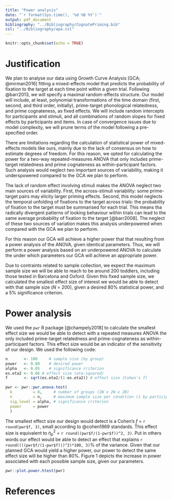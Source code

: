 ---
title: "Power analysis"
date: "`r format(Sys.time(), '%d %B %Y')`"
output: pdf_document
bibliography: "../Bibliography/CognatePriming.bib"
csl: "../Bibliography/apa.csl"
---

```{r setup, include=FALSE}
knitr::opts_chunk$set(echo = TRUE)
```

# Justification

We plan to analyse our data using Growth Curve Analysis [GCA; @mirman2016] fitting a mixed-effects model that predicts the probability of fixation to the target at each time point within a given trial. Following @barr2013, we will specify a maximal random-effects structure. Our model will include, at least, polynomial transformations of the time domain (first, second, and third order, initially), prime-target phonological relatedness, and prime cognateness, as fixed effects. We will include random intercepts for participants and stimuli, and all combinations of random slopes for fixed effects by participants and items. In case of convergence issues due to model complexity, we will prune terms of the model following a pre-specified order.

There are limitations regarding the calculation of statistical power of mixed-effects models like ours, mainly due to the lack of consensus on how to estimate degrees of freedom. For this reason, we opted for calculating the power for a two-way repeated-measures ANOVA that only includes prime-target relatedness and prime cognateness as within-participant factors. Such analysis would neglect two important sources of variability, making it underspowered compared to the GCA we plan to perform. 

The lack of random effect involving stimuli makes the ANOVA neglect two main sources of variability. First, the across-stimuli variability: some prime-target pairs may elicity larger priming effects. Second, this model neglects the temporal unfolding of fixations to the target across trials: the probability of fixation to the target must be summarised for each trial. This means tha radically divergent patterns of looking behaviour within trials can lead to the same average probability of fixation to the target [@barr2008]. The neglect of these two sources of variation makes this analysis underpowered when compared with the GCA we plan to perform. 

For this reason our GCA will achieve a higher power that that resulting from a power analysis of the ANOVA, given identical parameters. Thus, we will perform a power analysis based on an underpowered ANOVA to calculate the under which parameters our GCA will achieve an appropriate power.

Due to contraints related to sample collection, we expect the maximum sample size we will be able to reach to be around 200 toddlers, including those tested in Barcelona and Oxford. Given this fixed sample size, we calculated the smallest effect size of interest we would be able to detect with that sample size ($N$ = 200), given a desired 80% statistical power, and a 5% significance criterion.

# Power analysis

We used the `pwr` R package [@champely2018] to calculate the smallest effect size we would be able to detect with a repeated measures ANOVA the only included prime-target relatedness and prime-cognateness as within-participant factors. This effect size would be an indicator of the sensitivity of our design. We used the following code:

```{r power, echo=TRUE, message=FALSE, warning=FALSE, paged.print=FALSE}

n       <- 100     # sample size (by group)
power   <- 0.80    # desired power
alpha   <- 0.05    # significance criterion
es.eta2 <- 0.06 # effect size (eta-squared)
f       <- sqrt(es.eta2/(1-es.eta2)) # effect size (Cohen's f)

pwr <- pwr::pwr.anova.test(
  k         = 8,     # number of groups (2W x 2W x 2B)
  n         = n,     # maximum sample size per condition (1 by participant x 100 participants)
  sig.level = alpha, # significance criterion
  power     = power
  )
```

The smallest effect size our design would detect is a Cohen's $f$ = `r round(pwr$f, 3)`, small according to @cohen1969 standards. This effect size is equivalent to $\eta_p^2$ = `r round((pwr$f/(1-pwr$f))^2, 3)`. Put in others words our effect would be able to detect an effect that explains `r round((((pwr$f/(1-pwr$f)))^2)*100, 3)`% of the variance. Given that our planned GCA would yield a higher power, our power to detect the same effect size will be higher than 80%. Figure 1 depicts the increase in power associated with each possible sample size, given our parameters.

```{r power_plot, echo=FALSE, message=FALSE, warning=FALSE, paged.print=FALSE, fig.align="c", fig.cap="Statistical power as a function of sample size. Given the repeated measures nature of the ANOVA, the number of observations in each condition of the 2x2 design will be equal to the total sample size."}

pwr::plot.power.htest(pwr)

```

# References